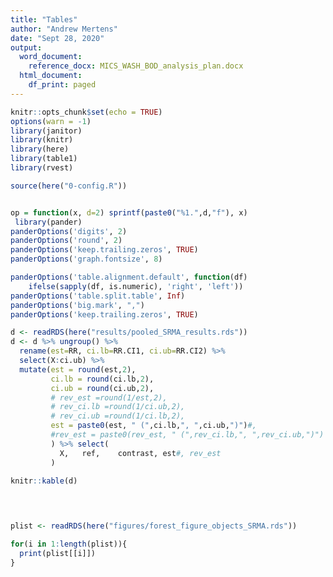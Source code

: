 ```yaml
---
title: "Tables"
author: "Andrew Mertens"
date: "Sept 28, 2020"
output:
  word_document:
    reference_docx: MICS_WASH_BOD_analysis_plan.docx
  html_document:
    df_print: paged
---
```


<!-- output: html_notebook -->
<!-- editor_options:  -->
<!--   chunk_output_type: inline -->



```r
knitr::opts_chunk$set(echo = TRUE)
options(warn = -1) 
library(janitor)
library(knitr)
library(here)
library(table1)
library(rvest)

source(here("0-config.R"))


op = function(x, d=2) sprintf(paste0("%1.",d,"f"), x) 
 library(pander)
panderOptions('digits', 2)
panderOptions('round', 2)
panderOptions('keep.trailing.zeros', TRUE)
panderOptions('graph.fontsize', 8)

panderOptions('table.alignment.default', function(df)
    ifelse(sapply(df, is.numeric), 'right', 'left'))
panderOptions('table.split.table', Inf)
panderOptions('big.mark', ",")
panderOptions('keep.trailing.zeros', TRUE)

```



```r


d <- readRDS(here("results/pooled_SRMA_results.rds"))
d <- d %>% ungroup() %>% 
  rename(est=RR, ci.lb=RR.CI1, ci.ub=RR.CI2) %>%
  select(X:ci.ub) %>%
  mutate(est = round(est,2),
         ci.lb = round(ci.lb,2),
         ci.ub = round(ci.ub,2),
         # rev_est =round(1/est,2),
         # rev_ci.lb =round(1/ci.ub,2),
         # rev_ci.ub =round(1/ci.lb,2),
         est = paste0(est, " (",ci.lb,", ",ci.ub,")")#,
         #rev_est = paste0(rev_est, " (",rev_ci.lb,", ",rev_ci.ub,")")
         ) %>% select(
           X,	ref,	contrast, est#, rev_est
         )

knitr::kable(d)

 
 

```

```r


plist <- readRDS(here("figures/forest_figure_objects_SRMA.rds"))

for(i in 1:length(plist)){
  print(plist[[i]])
}

 
 

```


